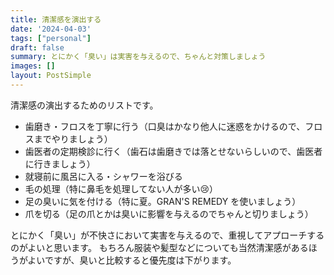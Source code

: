 ```yaml
---
title: 清潔感を演出する
date: '2024-04-03'
tags: ["personal"]
draft: false
summary: とにかく「臭い」は実害を与えるので、ちゃんと対策しましょう
images: []
layout: PostSimple
---
```


清潔感の演出するためのリストです。

- 歯磨き・フロスを丁寧に行う（口臭はかなり他人に迷惑をかけるので、フロスまでやりましょう）
- 歯医者の定期検診に行く（歯石は歯磨きでは落とせないらしいので、歯医者に行きましょう）
- 就寝前に風呂に入る・シャワーを浴びる
- 毛の処理（特に鼻毛を処理してない人が多い😢）
- 足の臭いに気を付ける（特に夏。GRAN'S REMEDY を使いましょう）
- 爪を切る（足の爪とかは臭いに影響を与えるのでちゃんと切りましょう）

とにかく「臭い」が不快さにおいて実害を与えるので、重視してアプローチするのがよいと思います。
もちろん服装や髪型などについても当然清潔感があるほうがよいですが、臭いと比較すると優先度は下がります。